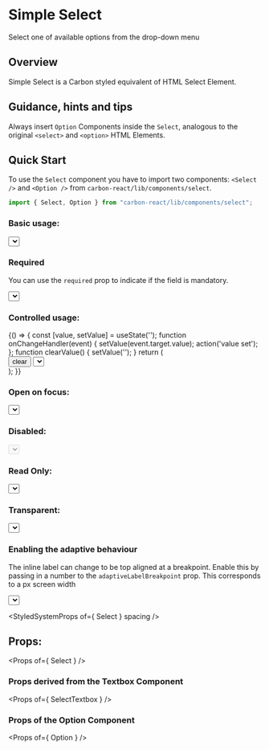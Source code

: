 
<Meta title="Design System/Select" />

# Simple Select

Select one of available options from the drop-down menu

## Overview 

Simple Select is a Carbon styled equivalent of HTML Select Element.

## Guidance, hints and tips 

Always insert `Option` Components inside the `Select`, analogous to the original `<select>` and `<option>` HTML Elements.

## Quick Start 

To use the `Select` component you have to import two components: `<Select />` and `<Option />`
from `carbon-react/lib/components/select`.

```javascript
import { Select, Option } from "carbon-react/lib/components/select";
```

### Basic usage:

<Preview>
  <Story name="basic" parameters={{ info: { disable: true }}} >
    <Select
      name='simple'
      id='simple'
      label='label'
      labelInline
      onOpen={ action('onOpen') }
      onChange={ action('onChange', { depth: 2 }) }
      onClick={ action('onClick', { depth: 2 }) }
      onFocus={ action('onFocus', { depth: 2 }) }
      onBlur={ action('onBlur', { depth: 2 }) }
      onKeyDown={ action('onKeyDown', { depth: 2 }) }
    >
      <Option text='Amber' value='1' />
      <Option text='Black' value='2' />
      <Option text='Blue' value='3' />
      <Option text='Brown' value='4' />
      <Option text='Green' value='5' />
      <Option text='Orange' value='6' />
      <Option text='Pink' value='7' />
      <Option text='Purple' value='8' />
      <Option text='Red' value='9' />
      <Option text='White' value='10' />
      <Option text='Yellow' value='11' />
    </Select>
  </Story>
</Preview>

### Required

You can use the `required` prop to indicate if the field is mandatory.

<Preview>
  <Story name="required" parameters={{ info: { disable: true }}} >
   <Select
      name='required-select'
      id='required-select'
      label='Foreground Color'
      required
    >
      <Option text='Amber' value='1' />
      <Option text='Black' value='2' />
      <Option text='Blue' value='3' />
      <Option text='Brown' value='4' />
      <Option text='Green' value='5' />
      <Option text='Orange' value='6' />
      <Option text='Pink' value='7' />
      <Option text='Purple' value='8' />
      <Option text='Red' value='9' />
      <Option text='White' value='10' />
      <Option text='Yellow' value='11' />
    </Select>
  </Story>
</Preview>

### Controlled usage:

<Preview>
  <Story name="controlled" parameters={{ info: { disable: true }}} >
    {() => {
      const [value, setValue] = useState('');
      function onChangeHandler(event) {
        setValue(event.target.value);
        action('value set');
      };
      function clearValue() {
        setValue('');
      }
      return (
        <div>
          <Button onClick={ clearValue } mb={ 2 }>clear</Button>
          <Select
            id='controlled'
            name='controlled'
            value={ value }
            onChange={ onChangeHandler }
          >
            <Option text='Amber' value='1' />
            <Option text='Black' value='2' />
            <Option text='Blue' value='3' />
            <Option text='Brown' value='4' />
            <Option text='Green' value='5' />
            <Option text='Orange' value='6' />
            <Option text='Pink' value='7' />
            <Option text='Purple' value='8' />
            <Option text='Red' value='9' />
            <Option text='White' value='10' />
            <Option text='Yellow' value='11' />
          </Select>
        </div>
      );
    }}
  </Story>
</Preview>

### Open on focus:

<Preview>
  <Story name="openOnFocus" parameters={{ info: { disable: true }}} >
    <Select name='openOnFocus' id='openOnFocus' openOnFocus>
      <Option text='Amber' value='1' />
      <Option text='Black' value='2' />
      <Option text='Blue' value='3' />
      <Option text='Brown' value='4' />
      <Option text='Green' value='5' />
      <Option text='Orange' value='6' />
      <Option text='Pink' value='7' />
      <Option text='Purple' value='8' />
      <Option text='Red' value='9' />
      <Option text='White' value='10' />
      <Option text='Yellow' value='11' />
    </Select>
  </Story>
</Preview>

### Disabled:

<Preview>
  <Story name="disabled" parameters={{ info: { disable: true }}} >
    <Select name='disabled' id='disabled' defaultValue='3' disabled>
      <Option text='Amber' value='1' />
      <Option text='Black' value='2' />
      <Option text='Blue' value='3' />
      <Option text='Brown' value='4' />
      <Option text='Green' value='5' />
      <Option text='Orange' value='6' />
      <Option text='Pink' value='7' />
      <Option text='Purple' value='8' />
      <Option text='Red' value='9' />
      <Option text='White' value='10' />
      <Option text='Yellow' value='11' />
    </Select>
  </Story>
</Preview>

### Read Only:

<Preview>
  <Story name="readonly" parameters={{ info: { disable: true }}} >
    <Select name='readonly' id='readonly' defaultValue='4' readOnly>
      <Option text='Amber' value='1' />
      <Option text='Black' value='2' />
      <Option text='Blue' value='3' />
      <Option text='Brown' value='4' />
      <Option text='Green' value='5' />
      <Option text='Orange' value='6' />
      <Option text='Pink' value='7' />
      <Option text='Purple' value='8' />
      <Option text='Red' value='9' />
      <Option text='White' value='10' />
      <Option text='Yellow' value='11' />
    </Select>
  </Story>
</Preview>

### Transparent:

<Preview>
  <Story name="transparent" parameters={{ info: { disable: true }}} >
    <Select name='transparent' id='transparent' defaultValue='4' transparent>
      <Option text='Amber' value='1' />
      <Option text='Black' value='2' />
      <Option text='Blue' value='3' />
      <Option text='Brown' value='4' />
      <Option text='Green' value='5' />
      <Option text='Orange' value='6' />
      <Option text='Pink' value='7' />
      <Option text='Purple' value='8' />
      <Option text='Red' value='9' />
      <Option text='White' value='10' />
      <Option text='Yellow' value='11' />
    </Select>
  </Story>
</Preview>

### Enabling the adaptive behaviour
The inline label can change to be top aligned at a breakpoint. Enable this by passing in a number to the `adaptiveLabelBreakpoint` prop. This corresponds to a px screen width

<Preview>
  <Story name="enabling adaptive behaviour" parameters={{ chromatic: { disable: true }, info: { disable: true }}}>
    <Select
      name='adaptive'
      id='adaptive'
      label='label'
      defaultValue='4'
      adaptiveLabelBreakpoint={960}
    >
      <Option text='Amber' value='1' />
      <Option text='Black' value='2' />
      <Option text='Blue' value='3' />
      <Option text='Brown' value='4' />
      <Option text='Green' value='5' />
      <Option text='Orange' value='6' />
      <Option text='Pink' value='7' />
      <Option text='Purple' value='8' />
      <Option text='Red' value='9' />
      <Option text='White' value='10' />
      <Option text='Yellow' value='11' />
    </Select>
  </Story>
</Preview>

<StyledSystemProps
  of={ Select }
  spacing
/>

## Props:

<Props of={ Select } />

### Props derived from the Textbox Component

<Props of={ SelectTextbox } />

### Props of the Option Component

<Props of={ Option } />
